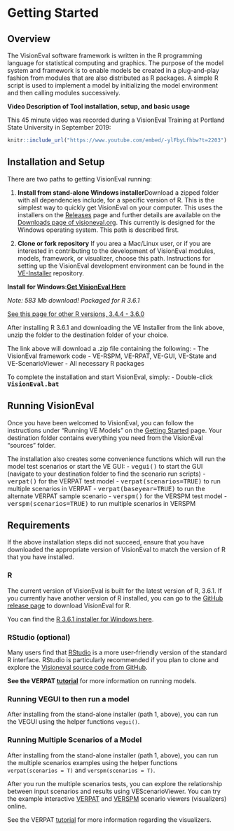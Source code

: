 # Getting Started

## Overview

The VisionEval software framework is written in the R programming language for statistical computing and graphics.  The purpose of the model system and framework is to enable models be created in a plug-and-play fashion from modules that are also distributed as R packages. A simple R script is used to implement a model by initializing the model environment and then calling modules successively.

**Video Description of Tool installation, setup, and basic usage**

This 45 minute video was recorded during a VisionEval Training at Portland State University in September 
2019:

```r
knitr::include_url("https://www.youtube.com/embed/-ylFbyLfhbw?t=2203")
```

## Installation and Setup 

There are two paths to getting VisionEval running:

1. **Install from stand-alone Windows installer**Download a zipped folder with all dependencies include, for a specific version of R. This is the simplest way to quickly get VisionEval on your computer. This uses the installers on the [Releases](https://github.com/VisionEval/VisionEval/releases) page and further details are available on the [Downloads page of visioneval.org](https://visioneval.org/category/download.html). This currently is designed for the Windows operating system. This path is described first.

2. **Clone or fork repository** If you area a Mac/Linux user, or if you are interested in contributing to the development of VisionEval modules, models, framework, or visualizer, choose this path.   Instructions for setting up the VisionEval development environment can be found in the <a target="_blank" href="https://github.com/VisionEval/VE-Installer">VE-Installer</a> repository.

**Install for Windows**:**[Get VisionEval Here](https://github.com/VisionEval/VisionEval/releases/download/v1.0.0/VE-installer-Windows-R3.6.1.2019-07-15.zip)**

*Note: 583 Mb download! Packaged for R 3.6.1*

[See this page for other R versions, 3.4.4 - 3.6.0](https://github.com/VisionEval/VisionEval/releases/tag/v1.0.0)

After installing R 3.6.1 and downloading the VE Installer from the link above, unzip the folder to the destination folder of your choice.

The link above will download a .zip file containing the following:
 - The VisionEval framework code
 - VE-RSPM, VE-RPAT, VE-GUI, VE-State and VE-ScenarioViewer 
 - All necessary R packages

To complete the installation and start VisionEval, simply:
   - Double-click **<tt>VisionEval.bat</tt>**

## Running VisionEval 

Once you have been welcomed to VisionEval, you can follow the instructions under "Running VE Models" on the
<a href="https://github.com/VisionEval/VisionEval/wiki/Getting-Started">Getting Started</a> page.
Your destination folder contains everything you need from the VisionEval "sources" folder.

The installation also creates some convenience functions which will run the model test scenarios or start the VE GUI:
 - <tt>vegui()</tt> to start the GUI (navigate to your destination folder to find the scenario run scripts)
 - <tt>verpat()</tt> for the VERPAT test model
 - <tt>verpat(scenarios=TRUE)</tt> to run multiple scenarios in VERPAT
 - <tt>verpat(baseyear=TRUE)</tt> to run the alternate VERPAT sample scenario
 - <tt>verspm()</tt> for the VERSPM test model
 - <tt>verspm(scenarios=TRUE)</tt> to run multiple scenarios in VERSPM

## Requirements 

If the above installation steps did not succeed, ensure that you have downloaded the appropriate version of VisionEval to match the version of R that you have installed.

### R 
The current version of VisionEval is built for the latest version of R, 3.6.1.  If you currently have another version of R installed, you can go to the [GitHub release page](https://github.com/VisionEval/VisionEval/releases) to download VisionEval for R. 

You can find the <a
href="https://cran.r-project.org/bin/windows/base/" target="_blank">R 3.6.1 installer for Windows here</a>.

### RStudio (optional)
Many users find that <a href="https://www.rstudio.com/products/rstudio/#Desktop" target="_blank">RStudio</a> is a more user-friendly version of the
standard R interface.  RStudio is particularly recommended if you plan to clone and explore the
<a target="_blank" href="https://github.com/VisionEval/VE-Installer">Visioneval source code from GitHub</a>.

**See the VERPAT [tutorial](https://github.com/visioneval/VisionEval/wiki/VERPAT-Tutorial-Running-the-Model)** for more information on running models.

### Running VEGUI to then run a model 

After installing from the stand-alone installer (path 1, above), you can run the VEGUI using the helper functions `vegui()`.

### Running Multiple Scenarios of a Model
After installing from the stand-alone installer (path 1, above), you can run the multiple scenarios examples using the helper functions `verpat(scenarios = T)` and `verspm(scenarios = T)`.

After you run the multiple scenarios tests, you can explore the relationship between input scenarios and results using VEScenarioViewer.  You can try the example interactive [VERPAT](http://htmlpreview.github.io/?https://github.com/VisionEval/VisionEval/blob/master/sources/VEScenarioViewer/verpat.html) and [VERSPM](http://htmlpreview.github.io/?https://github.com/VisionEval/VisionEval/blob/master/sources/VEScenarioViewer/verspm.html) scenario viewers (visualizers) online.

See the VERPAT [tutorial](https://github.com/visioneval/VisionEval/wiki/VERPAT-Tutorial-Multiple-Scenarios) for more information regarding the visualizers.

